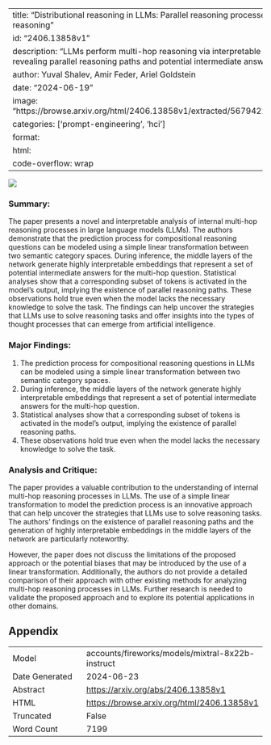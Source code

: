 
---
title: "Distributional reasoning in LLMs: Parallel reasoning processes in multi-hop reasoning"
id: "2406.13858v1"
description: "LLMs perform multi-hop reasoning via interpretable embeddings, revealing parallel reasoning paths and potential intermediate answers."
author: Yuval Shalev, Amir Feder, Ariel Goldstein
date: "2024-06-19"
image: "https://browse.arxiv.org/html/2406.13858v1/extracted/5679422/images/chain.png"
categories: ['prompt-engineering', 'hci']
format:
  html:
    code-overflow: wrap
---

![](https://browse.arxiv.org/html/2406.13858v1/extracted/5679422/images/chain.png)

### Summary:

The paper presents a novel and interpretable analysis of internal multi-hop reasoning processes in large language models (LLMs). The authors demonstrate that the prediction process for compositional reasoning questions can be modeled using a simple linear transformation between two semantic category spaces. During inference, the middle layers of the network generate highly interpretable embeddings that represent a set of potential intermediate answers for the multi-hop question. Statistical analyses show that a corresponding subset of tokens is activated in the model’s output, implying the existence of parallel reasoning paths. These observations hold true even when the model lacks the necessary knowledge to solve the task. The findings can help uncover the strategies that LLMs use to solve reasoning tasks and offer insights into the types of thought processes that can emerge from artificial intelligence.

### Major Findings:

1. The prediction process for compositional reasoning questions in LLMs can be modeled using a simple linear transformation between two semantic category spaces.
2. During inference, the middle layers of the network generate highly interpretable embeddings that represent a set of potential intermediate answers for the multi-hop question.
3. Statistical analyses show that a corresponding subset of tokens is activated in the model’s output, implying the existence of parallel reasoning paths.
4. These observations hold true even when the model lacks the necessary knowledge to solve the task.

### Analysis and Critique:

The paper provides a valuable contribution to the understanding of internal multi-hop reasoning processes in LLMs. The use of a simple linear transformation to model the prediction process is an innovative approach that can help uncover the strategies that LLMs use to solve reasoning tasks. The authors' findings on the existence of parallel reasoning paths and the generation of highly interpretable embeddings in the middle layers of the network are particularly noteworthy.

However, the paper does not discuss the limitations of the proposed approach or the potential biases that may be introduced by the use of a linear transformation. Additionally, the authors do not provide a detailed comparison of their approach with other existing methods for analyzing multi-hop reasoning processes in LLMs. Further research is needed to validate the proposed approach and to explore its potential applications in other domains.

## Appendix

|          |          |
|----------|----------|
| Model     | accounts/fireworks/models/mixtral-8x22b-instruct       |
| Date Generated     | 2024-06-23       |
| Abstract | [https://arxiv.org/abs/2406.13858v1](https://arxiv.org/abs/2406.13858v1)        |
| HTML     | [https://browse.arxiv.org/html/2406.13858v1](https://browse.arxiv.org/html/2406.13858v1)       |
| Truncated       | False       |
| Word Count       | 7199       |